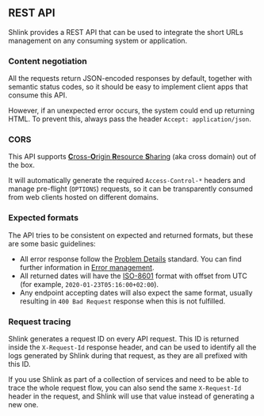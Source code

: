 ## REST API

Shlink provides a REST API that can be used to integrate the short URLs management on any consuming system or application.

### Content negotiation

All the requests return JSON-encoded responses by default, together with semantic status codes, so it should be easy to implement client apps that consume this API.

However, if an unexpected error occurs, the system could end up returning HTML. To prevent this, always pass the header `Accept: application/json`.

### CORS

This API supports [**C**ross-**O**rigin **R**esource **S**haring](https://en.wikipedia.org/wiki/Cross-origin_resource_sharing) (aka cross domain) out of the box.

It will automatically generate the required `Access-Control-*` headers and manage pre-flight (`OPTIONS`) requests, so it can be transparently consumed from web clients hosted on different domains.

### Expected formats

The API tries to be consistent on expected and returned formats, but these are some basic guidelines:

* All error response follow the [Problem Details](https://tools.ietf.org/html/rfc7807) standard. You can find further information in [Error management](/documentation/api-docs/error-management).
* All returned dates will have the [ISO-8601](https://en.wikipedia.org/wiki/ISO_8601) format with offset from UTC (for example, `2020-01-23T05:16:00+02:00`).
* Any endpoint accepting dates will also expect the same format, usually resulting in `400 Bad Request` response when this is not fulfilled.

### Request tracing

Shlink generates a request ID on every API request. This ID is returned inside the `X-Request-Id` response header, and can be used to identify all the logs generated by Shlink during that request, as they are all prefixed with this ID.

If you use Shlink as part of a collection of services and need to be able to trace the whole request flow, you can also send the same `X-Request-Id` header in the request, and Shlink will use that value instead of generating a new one.
